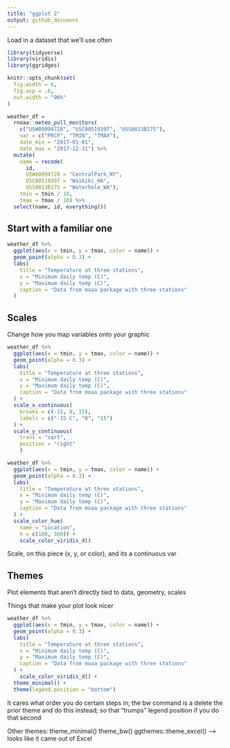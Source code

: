 ```yaml
---
title: "ggplot 2"
output: github_document
---
```


Load in a dataset that we'll use often

```r
library(tidyverse)
library(viridis)
library(ggridges)

knitr::opts_chunk$set(
  fig.width = 6, 
  fig.asp = .6, 
  out.width = "90%"
)
```


```r
weather_df = 
  rnoaa::meteo_pull_monitors(
    c("USW00094728", "USC00519397", "USS0023B17S"),
    var = c("PRCP", "TMIN", "TMAX"), 
    date_min = "2017-01-01",
    date_max = "2017-12-31") %>%
  mutate(
    name = recode(
      id, 
      USW00094728 = "CentralPark_NY", 
      USC00519397 = "Waikiki_HA",
      USS0023B17S = "Waterhole_WA"),
    tmin = tmin / 10,
    tmax = tmax / 10) %>%
  select(name, id, everything())
```

## Start with a familiar one

```r
weather_df %>% 
  ggplot(aes(x = tmin, y = tmax, color = name)) + 
  geom_point(alpha = 0.3) +
  labs(
    title = "Temperature at three stations", 
    x = "Minimum daily temp (C)", 
    y = "Maximum daily temp (C)", 
    caption = "Data from moaa package with three stations"
  )
```

## Scales 

Change how you map variables onto your graphic 

```r
weather_df %>% 
  ggplot(aes(x = tmin, y = tmax, color = name)) + 
  geom_point(alpha = 0.3) +
  labs(
    title = "Temperature at three stations", 
    x = "Minimum daily temp (C)", 
    y = "Maximum daily temp (C)", 
    caption = "Data from moaa package with three stations"
  ) +
  scale_x_continuous(
    breaks = c(-15, 0, 15), 
    labels = c("-15 C", "0", "15")
  ) + 
  scale_y_continuous(
    trans = "sqrt", 
    position = "right"
    )

weather_df %>% 
  ggplot(aes(x = tmin, y = tmax, color = name)) + 
  geom_point(alpha = 0.3) +
  labs(
    title = "Temperature at three stations", 
    x = "Minimum daily temp (C)", 
    y = "Maximum daily temp (C)", 
    caption = "Data from moaa package with three stations"
  ) +
  scale_color_hue(
    name = "Location", 
    h = c(100, 300)) +
    scale_color_viridis_d()
```

Scale, on this piece (x, y, or color), and its a continuous var 

## Themes

Plot elements that aren't directly tied to data, geometry, scales

Things that make your plot look nicer 

```r
weather_df %>% 
  ggplot(aes(x = tmin, y = tmax, color = name)) + 
  geom_point(alpha = 0.3) +
  labs(
    title = "Temperature at three stations", 
    x = "Minimum daily temp (C)", 
    y = "Maximum daily temp (C)", 
    caption = "Data from moaa package with three stations"
  ) +
    scale_color_viridis_d() + 
  theme_minimal() +
  theme(legend.position = "bottom") 
```

It cares what order you do certain steps in; the bw command is a delete the prior theme and do this instead; so that "trumps" legend position if you do that second

Other themes: theme_minimal()
theme_bw()
ggthemes::theme_excel() --> looks like it came out of Excel 










